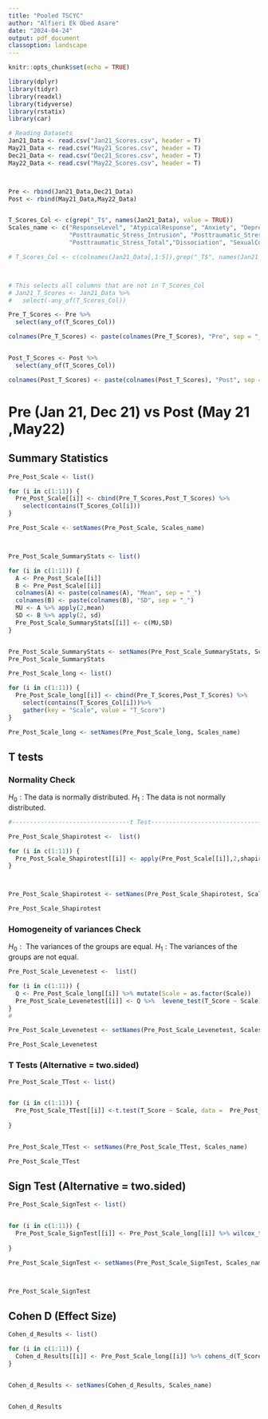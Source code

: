 ```yaml
---
title: "Pooled TSCYC"
author: "Alfieri Ek Obed Asare"
date: "2024-04-24"
output: pdf_document
classoption: landscape
---
```


```r
knitr::opts_chunk$set(echo = TRUE)
```

```r
library(dplyr)
library(tidyr)
library(readxl)
library(tidyverse)
library(rstatix)
library(car)

# Reading Datasets
Jan21_Data <- read.csv("Jan21_Scores.csv", header = T)
May21_Data <- read.csv("May21_Scores.csv", header = T)
Dec21_Data <- read.csv("Dec21_Scores.csv", header = T)
May22_Data <- read.csv("May22_Scores.csv", header = T)



Pre <- rbind(Jan21_Data,Dec21_Data)
Post <- rbind(May21_Data,May22_Data)


T_Scores_Col <- c(grep("_T$", names(Jan21_Data), value = TRUE))
Scales_name <- c("ResponseLevel", "AtypicalResponse", "Anxiety", "Depression", "Anger_Aggression",
                 "Posttraumatic_Stress_Intrusion", "Posttraumatic_Stress_Avoidance", "Posttraumatic_Stress_Arousal",
                 "Posttraumatic_Stress_Total","Dissociation", "SexualConcerns")

# T_Scores_Col <- c(colnames(Jan21_Data[,1:5]),grep("_T$", names(Jan21_Data), value = TRUE))



# This selects all columns that are not in T_Scores_Col
# Jan21_T_Scores <- Jan21_Data %>%
#   select(-any_of(T_Scores_Col))

Pre_T_Scores <- Pre %>%
  select(any_of(T_Scores_Col))

colnames(Pre_T_Scores) <- paste(colnames(Pre_T_Scores), "Pre", sep = "_")


Post_T_Scores <- Post %>%
  select(any_of(T_Scores_Col))

colnames(Post_T_Scores) <- paste(colnames(Post_T_Scores), "Post", sep = "_")


```

# Pre (Jan 21, Dec 21) vs Post (May 21 ,May22)

## Summary Statistics

```r

Pre_Post_Scale <- list()

for (i in c(1:11)) {
  Pre_Post_Scale[[i]] <- cbind(Pre_T_Scores,Post_T_Scores) %>% 
    select(contains(T_Scores_Col[i]))
}

Pre_Post_Scale <- setNames(Pre_Post_Scale, Scales_name)



Pre_Post_Scale_SummaryStats <- list()

for (i in c(1:11)) {
  A <- Pre_Post_Scale[[i]]
  B <- Pre_Post_Scale[[i]]
  colnames(A) <- paste(colnames(A), "Mean", sep = "_")
  colnames(B) <- paste(colnames(B), "SD", sep = "_")
  MU <- A %>% apply(2,mean) 
  SD <- B %>% apply(2, sd)
  Pre_Post_Scale_SummaryStats[[i]] <- c(MU,SD)
}


Pre_Post_Scale_SummaryStats <- setNames(Pre_Post_Scale_SummaryStats, Scales_name)
Pre_Post_Scale_SummaryStats
```



```r

Pre_Post_Scale_long <- list()

for (i in c(1:11)) {
  Pre_Post_Scale_long[[i]] <- cbind(Pre_T_Scores,Post_T_Scores) %>% 
    select(contains(T_Scores_Col[i]))%>%
    gather(key = "Scale", value = "T_Score")
}

Pre_Post_Scale_long <- setNames(Pre_Post_Scale_long, Scales_name)

```

## T tests

### Normality Check

$H_0 :\text{The data is normally distributed.}$
$H_1: \text{The data is not normally distributed.}$

```r

#---------------------------------t Test----------------------------------------------

Pre_Post_Scale_Shapirotest <-  list()

for (i in c(1:11)) {
  Pre_Post_Scale_Shapirotest[[i]] <- apply(Pre_Post_Scale[[i]],2,shapiro.test)
}



Pre_Post_Scale_Shapirotest <- setNames(Pre_Post_Scale_Shapirotest, Scales_name)

Pre_Post_Scale_Shapirotest
```

### Homogeneity of variances Check

$H_0 :  \text{ The variances of the groups are equal.}$
$H_1: \text{The variances of the groups are not equal.}$

```r

Pre_Post_Scale_Levenetest <-  list()

for (i in c(1:11)) {
  Q <- Pre_Post_Scale_long[[i]] %>% mutate(Scale = as.factor(Scale))
  Pre_Post_Scale_Levenetest[[i]] <- Q %>%  levene_test(T_Score ~ Scale)
}
#

Pre_Post_Scale_Levenetest <- setNames(Pre_Post_Scale_Levenetest, Scales_name)

Pre_Post_Scale_Levenetest

```

### T Tests (Alternative = two.sided)

```r

Pre_Post_Scale_TTest <- list()


for (i in c(1:11)) {
  Pre_Post_Scale_TTest[[i]] <-t.test(T_Score ~ Scale, data =  Pre_Post_Scale_long[[i]], paired = T)
  
}


Pre_Post_Scale_TTest <- setNames(Pre_Post_Scale_TTest, Scales_name)

Pre_Post_Scale_TTest

```


## Sign Test (Alternative = two.sided)
```r

Pre_Post_Scale_SignTest <- list()


for (i in c(1:11)) {
  Pre_Post_Scale_SignTest[[i]] <- Pre_Post_Scale_long[[i]] %>% wilcox_test (T_Score ~ Scale, paired = TRUE)
  
}

Pre_Post_Scale_SignTest <- setNames(Pre_Post_Scale_SignTest, Scales_name)



Pre_Post_Scale_SignTest
```

## Cohen D (Effect Size)

```r

Cohen_d_Results <- list()

for (i in c(1:11)) {
  Cohen_d_Results[[i]] <- Pre_Post_Scale_long[[i]] %>% cohens_d(T_Score ~ Scale, paired = TRUE)
}


Cohen_d_Results <- setNames(Cohen_d_Results, Scales_name)


Cohen_d_Results
```


